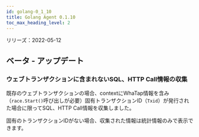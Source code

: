 ```yaml
---
id: golang-0_1_10
title: Golang Agent 0.1.10
toc_max_heading_level: 2
---
```



リリーズ：2022-05-12

## ベータ - アップデート

### ウェブトランザクションに含まれないSQL、HTTP Call情報の収集

既存のウェブトランザクションの場合、contextにWhaTap情報を含み（`race.Start()`呼び出しが必要）固有トランザクションID（`Txid`）が発行された場合に限ってSQL、HTTP Call情報を収集しました。 

固有のトランザクションIDがない場合、収集された情報は統計情報のみで表示できます。

